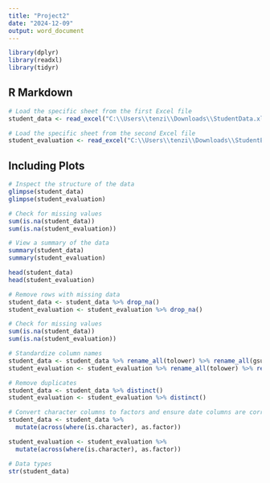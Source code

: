 ---
title: "Project2"
date: "2024-12-09"
output: word_document
---

```{r}
library(dplyr)
library(readxl)
library(tidyr)

```

## R Markdown


```{r}
# Load the specific sheet from the first Excel file
student_data <- read_excel("C:\\Users\\tenzi\\Downloads\\StudentData.xlsx", sheet = "Subset")

# Load the specific sheet from the second Excel file
student_evaluation <- read_excel("C:\\Users\\tenzi\\Downloads\\StudentEvaluation.xlsx", sheet = "Subset (2)")

```

## Including Plots
```{r}
# Inspect the structure of the data
glimpse(student_data)
glimpse(student_evaluation)
```
```{r}
# Check for missing values
sum(is.na(student_data))
sum(is.na(student_evaluation))
```
```{r}
# View a summary of the data
summary(student_data)
summary(student_evaluation)
```

```{r}
head(student_data)
head(student_evaluation)

```

```{r}
# Remove rows with missing data
student_data <- student_data %>% drop_na()
student_evaluation <- student_evaluation %>% drop_na()

```

```{r}

# Check for missing values
sum(is.na(student_data))
sum(is.na(student_evaluation))


```
```{r}
# Standardize column names
student_data <- student_data %>% rename_all(tolower) %>% rename_all(gsub, pattern = " ", replacement = "_")
student_evaluation <- student_evaluation %>% rename_all(tolower) %>% rename_all(gsub, pattern = " ", replacement = "_")


```

```{r}
# Remove duplicates
student_data <- student_data %>% distinct()
student_evaluation <- student_evaluation %>% distinct()
```

```{r}
# Convert character columns to factors and ensure date columns are correctly formatted
student_data <- student_data %>%
  mutate(across(where(is.character), as.factor))

student_evaluation <- student_evaluation %>%
  mutate(across(where(is.character), as.factor))
```
```{r}
# Data types
str(student_data)

```